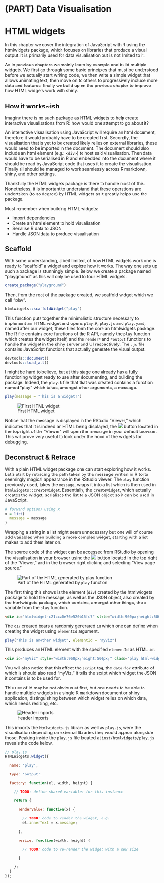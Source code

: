 # (PART) Data Visualisation {-}

# HTML widgets {-}

In this chapter we cover the integration of JavaScript with R using the htmlwidgets package, which focuses on libraries that produce a visual output. It is primarily used for data visualisation but is not limited to it.

As in previous chapters we mainly learn by example and build multiple widgets. We first go through some basic principles that must be understood before we actually start writing code, we then write a simple widget that allows animating text, then move on to others to progressively include more data and features, finally we build up on the previous chapter to improve how HTML widgets work with shiny.

## How it works~ish {-}

Imagine there is no such package as HTML widgets to help create interactive visualisations from R: how would one attempt to go about it?

An interactive visualisation using JavaScript will require an html document, therefore it would probably have to be created first. Secondly, the visualisation that is yet to be created likely relies on external libraries, these would need to be imported in the document. The document should also include an html element (e.g.: `<div>`) to host said visualisation. Then data would have to be serialised in R and embedded into the document where it should be read by JavaScript code that uses it to create the visualisation. Finally all should be managed to work seamlessly across R markdown, shiny, and other settings.

Thankfully the HTML widgets package is there to handle most of this. Nonetheless, it is important to understand that these operations are undertaken (to so degree) by HTML widgets as it greatly helps use the package.

Must remember when building HTML widgets:

- Import dependencies
- Create an html element to hold visualisation
- Serialise R data to JSON
- Handle JSON data to produce visualisation

## Scaffold

With some understanding, albeit limited, of how HTML widgets work one is ready to "scaffold" a widget and explore how it works. The way one sets up such a package is stunningly simple. Below we create a package named "playground" as this will only be used to tour HTML widgets.

```r
create_package("playground")
```

Then, from the root of the package created, we scaffold widget which we call "play".

```r
htmlwidgets::scaffoldWidget("play")
```

This function puts together the minimalistic structure necessary to implement an HTML widget and opens `play.R`, `play.js` and `play.yaml`, named after our widget, these files form the core an htmlwidgets package. The R file contains core functions of the R API, namely the `play` function which creates the widget itself, and the `render*` and `*output` functions to handle the widget in the shiny server and UI respectively. The `.js` file contains JavaScript functions that actually generate the visual output. 

```r
devtools::document()
devtools::load_all()
```

I might be hard to believe, but at this stage one already has a fully functioning widget ready to use after documenting, and building the package. Indeed, the `play.R` file that that was created contains a function named "play" ẁhich takes, amongst other arguments, a message.  

```r
play(message = "This is a widget!")
```

![First HTML widget](images/playground-1.png)

Notice that the message is displayed in the RStudio "Viewer," which indicates that it is indeed an HTML being displayed, the ![](images/open-in-browser.png) button located in the top right of the "Viewer" will open the message in your default browser. This will prove very useful to look under the hood of the widgets for debugging.

## Deconstruct & Retrace

With a plain HTML widget package one can start exploring how it works. Let's start by retracing the path taken by the message written in R to its seemingly magical appearance in the RStudio viewer. The `play` function previously used, takes the `message`, wraps it into a list which is then used in `htmlwidgets::createWidget`. Essentially, the `createWidget`, which actually creates the widget, serialises the list to a JSON object so it can be used in JavaScript.

```r
# forward options using x
x = list(
  message = message
)
```

Wrapping a string in a list might seem unnecessary but one will of course add variables when building a more complex widget, starting with a list makes to add them later on. 

The source code of the widget can be accessed from RStudio by opening the visualisation in your browser using the ![](images/open-in-browser.png) button located in the top right of the "Viewer," and in the browser right clicking and selecting "View page source."

![Part of the HTML generated by `play` function](images/playground-source.png)

The first thing this shows is the element (`div`) created by the htmlwidgets package to hold the message, as well as the JSON object, also created by the htmlwidgets package, which contains, amongst other things, the `x` variable from the `play` function.

```html
<div id="htmlwidget-c21cca0e76e520b46fc7" style="width:960px;height:500px;" class="play html-widget"></div>
```

The `div` created bears a randomly generated `id` which one can define when creating the widget using `elementId` argument.

```r
play("This is another widget", elementId = "myViz")
```

This produces an HTML element with the specified `elementId` as HTML `id`.

```html
<div id="myViz" style="width:960px;height:500px;" class="play html-widget"></div>
```

You will also notice that this affect the `script` tag, the `data-for` attribute of which is should also read "myViz," it tells the script which widget the JSON it contains is to be used for.

<script type="application/json" data-for="myViz">{"x":{"message":"This is a widget!"},"evals":[],"jsHooks":[]}</script>

This use of id may be not obvious at first, but one needs to be able to handle multiple widgets in a single R markdown document or shiny application, distinguishing between which widget relies on which data, which needs resizing, etc. 

![Header imports](images/playground-deps.png)

This imports the `htmlwidgets.js` library as well as `play.js`, were the visualisation depending on external libraries they would appear alongside those. Peaking inside the `play.js` file located at `inst/htmlwidgets/play.js` reveals the code below.

```js
// play.js
HTMLWidgets.widget({

  name: 'play',

  type: 'output',

  factory: function(el, width, height) {

    // TODO: define shared variables for this instance

    return {

      renderValue: function(x) {

        // TODO: code to render the widget, e.g.
        el.innerText = x.message;

      },

      resize: function(width, height) {

        // TODO: code to re-render the widget with a new size

      }

    };
  }
});
```
